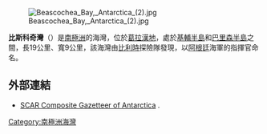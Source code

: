 [[Image:Beascochea_Bay,_Antarctica_(2).jpg|thumb]]

{{Coord|65|30|S|64|0|W|source:GNIS|display=title}}

'''比斯科奇灣'''（{{lang-en|Beascochea Bay}}）是[[南極洲|南極洲]]的海灣，位於[[葛拉漢地|葛拉漢地]]，處於[[基輔半島|基輔半島]]和[[巴里森半島|巴里森半島]]之間，長19公里、寬9公里，該海灣由[[比利時|比利時]]探險隊發現，以[[阿根廷|阿根廷]]海軍的指揮官命名。

==外部連結==
* [http://data.aad.gov.au/aadc/gaz/scar/ SCAR Composite Gazetteer of Antarctica] {{WebCite|url=https://www.webcitation.org/5ug2CfC7m?url=http://data.aad.gov.au/aadc/gaz/scar/ |date=20101202140255 |dateformat=iso }}.

{{DEFAULTSORT:Beascochea Bay}}
[[Category:南極洲海灣|Category:南極洲海灣]]


{{GrahamCoast-geo-stub}}